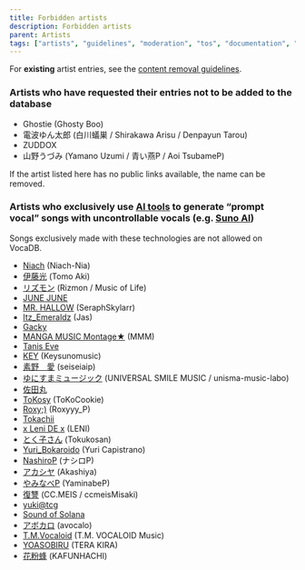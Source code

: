 ---
title: Forbidden artists
description: Forbidden artists
parent: Artists
tags: ["artists", "guidelines", "moderation", "tos", "documentation", "vocadb"]
---

For **existing** artist entries, see the [content removal guidelines](/docs/other-guidelines/content-removal-guidelines).

### Artists who have requested their entries not to be added to the database
* Ghostie (Ghosty Boo)
* 電波ゆん太郎 (白川蟻巣 / Shirakawa Arisu / Denpayun Tarou)
* ZUDDOX
* 山野うづみ (Yamano Uzumi / 青い燕P / Aoi TsubameP)

If the artist listed here has no public links available, the name can be removed.

### Artists who exclusively use [AI tools](https://vocadb.net/T/10766/ai-generated-music) to generate “prompt vocal” songs with uncontrollable vocals (e.g. [Suno AI](https://vocadb.net/T/10648/suno))
Songs exclusively made with these technologies are not allowed on VocaDB.
* [Niach](https://www.youtube.com/@Niach-music-) (Niach-Nia)
* [伊藤光](https://vocadb.net/Ar/147506) (Tomo Aki)
* [リズモン](https://www.youtube.com/@Rizmon888) (Rizmon / Music of Life)
* [JUNE JUNE](https://www.youtube.com/@JJJUNEJUNE)
* [MR. HALLOW](https://www.youtube.com/@SeraphSkylarr) (SeraphSkylarr)
* [Itz_Emeraldz](https://www.youtube.com/channel/UC9zHHY0qpUL4bTrhzOV5W4w) (Jas)
* [Gacky](https://www.youtube.com/channel/UC28M5s4KsL9KIsrQPmZaSXw)
* [MANGA MUSIC Montage★](https://www.youtube.com/@MMM_9482) (MMM)
* [Tanis Eve](https://www.youtube.com/@tanis-eve)
* [KEY](https://www.youtube.com/@Keysunomusic) (Keysunomusic)
* [素野　愛](https://www.youtube.com/@seiseiaip) (seiseiaip)
* [ゆにすまミュージック](https://www.youtube.com/channel/UCxGJfzoPyHc0L2ldvaDTlJA) (UNIVERSAL SMILE MUSIC / unisma-music-labo)
* [佐田丸](https://www.youtube.com/@%E4%BD%90%E7%94%B0%E4%B8%B8-l7b)
* [ToKosy](https://www.youtube.com/@ToKoCookie) (ToKoCookie)
* [Roxy;)](https://www.youtube.com/@Roxyyy_P) (Roxyyy_P)
* [Tokachii](https://www.youtube.com/@Tokachiiai594)
* [x Leni DE x](https://www.youtube.com/@xlenidex) (LENI)
* [とく子さん](https://www.nicovideo.jp/user/60793657) (Tokukosan)
* [Yuri_Bokaroido](https://www.youtube.com/channel/UCf2ZBKPt9wUyJQb3neLUeTA) (Yuri Capistrano)
* [NashiroP](https://www.youtube.com/channel/UCIXOIqkjG94H3PvxndT8DAw) (ナシロP)
* [アカシヤ](https://www.nicovideo.jp/user/137770063) (Akashiya)
* [やみなべP](https://www.youtube.com/channel/UCq5KC5nVBc3iSvzQCd80imQ) (YaminabeP)
* [復讐](https://www.youtube.com/channel/UCVdNRLGW6hg7JU98VETzesA) (CC.MEIS / ccmeisMisaki)
* [yuki@tcg](https://www.youtube.com/channel/UCGOylIoU7gQy12Z-a3T9Y-Q)
* [Sound of Solana](https://www.youtube.com/@SoundofSolana)
* [アボカロ](https://www.youtube.com/@avocaloid) (avocalo)
* [T.M.Vocaloid](https://www.nicovideo.jp/user/132865157) (T.M. VOCALOID Music)
* [YOASOBIRU](https://www.nicovideo.jp/user/136612973) (TERA KIRA)
* [花粉蜂](https://www.youtube.com/channel/UCzTkiuMD6dtQILK0GeHgO6w) (KAFUNHACHI)